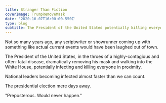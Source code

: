 ---
title: Stranger Than Fiction
coverImage: TrumpRemoveMask
date: '2020-10-07T16:00:00.550Z'
type: blog
subtitle: The President of the United Stated potentially killing everyone in proximity.
---
Not so many years ago, any scriptwriter or showrunner coming up with something like actual current events would have been laughed out of town.

The President of the United States, in the throes of a highly-contagious and often-fatal disease, dramatically removing his mask and walking into the White House, potentially infecting and killing everyone in proximity.

National leaders becoming infected almost faster than we can count.

The presidential election mere days away.

"Preposterous. Would never happen."

